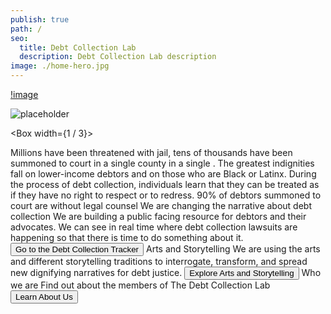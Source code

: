 ```yaml
---
publish: true
path: /
seo:
  title: Debt Collection Lab
  description: Debt Collection Lab description
image: ./home-hero.jpg
---
```



[!image](./home-hero.jpg)

<HomeHero image="./home-hero.jpg" />

<Block>

<Box display="flex" alignItems="center">

<Box mr={8}>

<img src="https://via.placeholder.com/360x240" alt="placeholder" />

</Box>

<Box width={1 / 3}>

<Typography>
  Millions have been threatened with jail, tens of thousands have been summoned
  to court in a single county in a single . The greatest indignities fall on
  lower-income debtors and on those who are Black or Latinx. During the process
  of debt collection, individuals learn that they can be treated as if they have
  no right to respect or to redress.
</Typography>

</Box>

</Box>

<Box m={4} display="flex" justifyContent="right">
  <Box
    maxWidth={240}
    ml="auto"
    component="p"
    display="flex"
    flexDirection="column"
  >
    <Typography variant="h1" component="span">
      90%
    </Typography>
    <Typography variant="h6" component="span">
      of debtors summoned to court are without legal counsel
    </Typography>
  </Box>
</Box>

<Box maxWidth={460} mr="auto" component="p">
  <Typography variant="h3" component="p">
    We are changing the narrative about debt collection
  </Typography>
</Box>

<Callout mt={4}>
  <Box maxWidth={600}>
    <Typography variant="h4" component="h2" align="center">
      We are building a public facing resource for debtors and their advocates.
    </Typography>
  </Box>
  <Box maxWidth={460} m={3}>
    <Typography align="center">
      We can see in real time where debt collection lawsuits are happening so
      that there is time to do something about it.
    </Typography>
  </Box>
  <Button color="primary" variant="contained">
    Go to the Debt Collection Tracker
  </Button>
</Callout>

<Callout image="https://via.placeholder.com/300x250" placement="right">
  <Typography variant="h4" component="h2">
    Arts and Storytelling
  </Typography>
  <Box mt={3} mb={3} maxWidth={420}>
    <Typography>
      We are using the arts and different storytelling traditions to
      interrogate, transform, and spread new dignifying narratives for debt
      justice.
    </Typography>
  </Box>
  <Button color="primary" variant="contained">
    Explore Arts and Storytelling
  </Button>
</Callout>

<Callout>
  <Box maxWidth={600}>
    <Typography variant="h4" component="h2" align="center">
      Who we are
    </Typography>
  </Box>
  <Box maxWidth={460} m={3}>
    <Typography align="center">
      Find out about the members of The Debt Collection Lab
    </Typography>
  </Box>
  <Button color="primary" variant="contained">
    Learn About Us
  </Button>
</Callout>

</Block>
